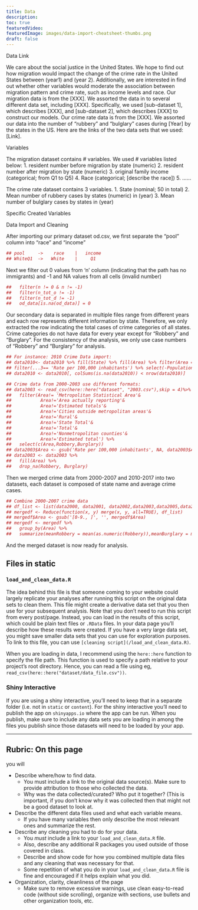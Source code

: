 ```yaml
---
title: Data
description:
toc: true
featuredVideo:
featuredImage: images/data-import-cheatsheet-thumbs.png
draft: false
---
```


Data Link

We care about the social justice in the United States. We hope to find out how migration would impact the change of the crime rate in the United States between (year1) and (year 2). Additionally, we are interested in find out whether other variables would moderate the association between migration pattern and crime rate, such as income levels and race.
Our migration data is from the [XXX]. We assorted the data in to several different data set, including [XXX]. Specifically, we used [sub-dataset 1], which describes [XXX], and [sub-dataset 2], which describes [XXX] to construct our models. Our crime rate data is from the [XXX]. We assorted our data into the number of “rubbery” and “bulglary” cases during [Year] by the states in the US.
Here are the links of the two data sets that we used: [Link].

Variables

The migration dataset contains # variables. We used # variables listed below:
1.	resident number before migration by state (numeric)
2.	resident number after migration by state (numeric)
3.	original family income (categorical; from Q1 to Q5)
4.	Race (categorical; [describe the race])
5.	......

The crime rate dataset contains 3 variables.
1.	State (nominal; 50 in total)
2.	Mean number of rubbery cases by states (numeric) in (year)
3.	Mean number of bulglary cases by states in (year)

Specific Created Variables


Data Import and Cleaning

After importing our primary dataset od.csv, we first separate the "pool" column into "race" and "income"

```r
## pool     ->    race    |   income
## WhiteQ1  ->   White    |     Q1
```

Next we filter out 0 values from 'n' column (indicating that the path has no immigrants) and -1 and NA values from all cells (invalid number)

```r
##   filter(n != 0 & n != -1) 
##   filter(n_tot_o != -1) 
##   filter(n_tot_d != -1)
##   od_data[is.na(od_data)] = 0
```


Our secondary data is separated in multiple files range from different years and each row represents different information by state. 
Therefore, we only extracted the row indicating the total cases of crime categories of all states.
Crime categories do not have data for every year except for "Robbery" and "Burglary". For the consistency of the analysis, we only use case numbers of "Robbery" and "Burglary" for analysis.
```r
## For instance: 2010 Crime Data import:
## data2010<- data2010 %>% fill(State) %>% fill(Area) %>% filter(Area == 'State Total') %>% 
## filter(...3== 'Rate per 100,000 inhabitants') %>% select(-Population,-...3)
## data2010 <- data2010[, colSums(is.na(data2010)) < nrow(data2010)]

## Crime data from 2000-2003 use different formats:
## data2003 <- read_csv(here::here("dataset", "2003.csv"),skip = 4)%>% 
##   filter(Area!= 'Metropolitan Statistical Area'&
##           Area!='Area actually reporting'&
##           Area!='Estimated totals'&
##           Area!='Cities outside metropolitan areas'&
##           Area!='Rural'&
##           Area!='State Total'&
##           Area!='Total'&
##           Area!='Nonmetropolitan counties'&
##           Area!='Estimated total') %>% 
##   select(c(Area,Robbery,Burglary))
## data2003$Area <- gsub('Rate per 100,000 inhabitants', NA, data2003$Area) 
## data2003 <- data2003 %>% 
##   fill(Area) %>%
##   drop_na(Robbery, Burglary)
```

Then we merged crime data from 2000-2007 and 2010-2017 into two datasets, each dataset is composed of state name and average crime cases.

```r
## Combine 2000-2007 crime data
## df_list <- list(data2000, data2001, data2002,data2003,data2005,data2006,data2007)
## mergedf <- Reduce(function(x, y) merge(x, y, all=TRUE), df_list)
## mergedf$Area <- gsub('[0-9., ]', '', mergedf$Area)
## mergedf <- mergedf %>%
##   group_by(Area) %>%
##   summarize(meanRobbery = mean(as.numeric(Robbery)),meanBurglary = mean(Burglary))
```

And the merged dataset is now ready for analysis. 

## Files in static

### `load_and_clean_data.R`

The idea behind this file is that someone coming to your website could largely replicate your analyses after running this script on the original data sets to clean them.
This file might create a derivative data set that you then use for your subsequent analysis.
Note that you don't need to run this script from every post/page.
Instead, you can load in the results of this script, which could be plain text files or `.RData` files. In your data page you'll describe how these results were created. If you have a very large data set, you might save smaller data sets that you can use for exploration purposes.
To link to this file, you can use `[cleaning script](/load_and_clean_data.R)`. 


When you are loading in data, I recommend using the `here::here` function to specify the file path. This function is used to specify a path relative to your project's root directory. Hence, you can read a file using eg, `read_csv(here::here("dataset/data_file.csv"))`.


### Shiny Interactive

If you are using a shiny interactive, you'll need to keep that in a separate folder (i.e. not in `static` or `content`). For the shiny interactive you'll need to publish the app on `shinyapps.io` where the app can be run. When you publish, make sure to include any data sets you are loading in among the files you publish since those datasets will need to be loaded by your app. 





----

## Rubric: On this page

you will

* Describe where/how to find data.
  * You must include a link to the original data source(s). Make sure to provide attribution to those who collected the data.
  * Why was the data collected/curated? Who put it together? (This is important, if you don't know why it was collected then that might not be a good dataset to look at.
* Describe the different data files used and what each variable means. 
  * If you have many variables then only describe the most relevant ones and summarize the rest.
* Describe any cleaning you had to do for your data.
  * You *must* include a link to your `load_and_clean_data.R` file.
  * Also, describe any additional R packages you used outside of those covered in class.
  * Describe and show code for how you combined multiple data files and any cleaning that was necessary for that.
  * Some repetition of what you do in your `load_and_clean_data.R` file is fine and encouraged if it helps explain what you did.
* Organization, clarity, cleanliness of the page
  * Make sure to remove excessive warnings, use clean easy-to-read code (without side scrolling), organize with sections, use bullets and other organization tools, etc.